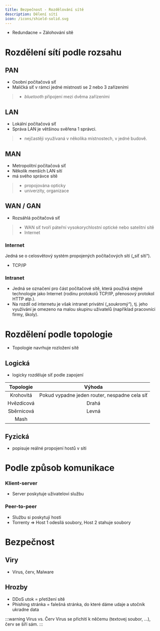 ```yaml
---
title: Bezpečnost - Rozdělování sítě
description: Dělení sítí
icon: /icons/shield-solid.svg
---
```


* Redundacne = Zálohování sítě

# Rozdělení sítí podle rozsahu

## PAN
- Osobní počítačová síť
- Maličká síť v rámci jedné místnosti se 2 nebo 3 zařízeními
> - *bluetooth* připojení mezi dvěma zařízeními

## LAN
- Lokální počítačová síť
- Správa LAN je většinou svěřena 1 správci.
> - nejčastěji využívaná v několika místnostech, v jedné budově.

## MAN
- Metropolitní počítačová síť
- Několik menších LAN sítí 
- má svého správce sítě
> - propojována opticky 
> - univerzity, organizace 

## WAN / GAN
- Rozsáhlá počítačová síť
> - WAN síť tvoří páteřní vysokorychlostní optické nebo satelitní sítě
> - Internet

### Internet
Jedná se o celosvětový systém propojených počítačových sítí („síť sítí“).
- TCP/IP

### Intranet
- Jedná se označení pro část počítačové sítě, která používá stejné technologie jako Internet (rodinu protokolů TCP/IP, přenosový protokol HTTP atp.). 
- Na rozdíl od internetu je však intranet privátní („soukromý“), tj. jeho využívání je omezeno na malou skupinu uživatelů (například pracovníci firmy, školy).

# Rozdělení podle topologie
- Topologie navrhuje rozložení sítě

## Logická
- logicky rozděluje síť podle zapojení

|Topologie|Výhoda|
|:-:|:-:|
|Krohovitá|Pokud vypadne jeden router, nespadne cela síť|
|Hvězdicová|Drahá|
|Sběrnicová|Levná|
|Mash|

## Fyzická
- popisuje reálné propojení hostů v síti 

# Podle způsob komunikace

### Klient-server
- Server poskytuje uživatelovi službu

### Peer-to-peer
- Službu si poskytují hosti
- Torrenty => Host 1 odesílá soubory, Host 2 stahuje soubory

# Bezpečnost

## Viry
- Virus, červ, Malware

## Hrozby
- DDoS utok = přetížení sítě
- Phishing stránka = falešná stránka, do které dáme udaje a utočník ukradne data

:::warning Virus vs. Červ
Virus se přichití k něčemu (textovej soubor, ...), červ se šíří sám.
:::